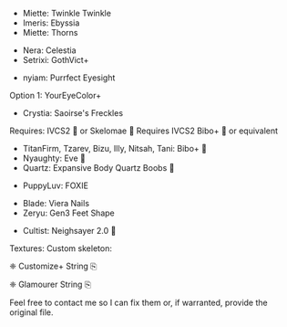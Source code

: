 



<TitleWithLeadingIcon
  imageURL="/icons/content/wcif/chinese-woman-hairstyle-svgrepo-com.svg"
  title="Hairstyles"
/>

- <A h="https://www.xivmodarchive.com/modid/34957">Miette: Twinkle Twinkle</A> <ManUpd lang={lang}/>
- <A h="https://www.xivmodarchive.com/modid/87668">Imeris: Ebyssia</A> <ManUpd lang={lang}/>
- <A h="https://www.xivmodarchive.com/modid/35779">Miette: Thorns</A> <ManUpd lang={lang}/>

<TitleWithLeadingIcon
  imageURL="/icons/content/wcif/moai-2-svgrepo-com.svg"
  title="Face Sculpt"
/>

- <A h="https://ko-fi.com/s/2275767abe">Nera: Celestia</A> <Compat lang={lang}/>
- <span class="cursor-not-allowed">Setrixi: GothVict+</span> <Incompat lang={lang}/>

<TitleWithLeadingIcon
  imageURL="/icons/content/wcif/game-icons--ice-iris.svg"
  title="Iris"
/>

- <A h="https://ko-fi.com/s/a85d72cb4d">nyiam: Purrfect Eyesight</A> <Compat lang={lang}/>

<StyledBlockquote blockquoteType={BlockquoteType.Info}>
Option 1: YourEyeColor+
</StyledBlockquote>

<TitleWithLeadingIcon
  imageURL="/icons/content/wcif/i-dermatology-svgrepo-com.svg"
  title="Face Freckles"
/>

- <A h="https://www.glamourdresser.com/mods/saoirses-freckles">Crystia: Saoirse's Freckles</A> <ManUpd lang={lang}/>

<TitleWithLeadingIcon
  imageURL="/icons/content/wcif/female-gesture-svgrepo-com.svg"
  title="Gen3 Body Stack"
/>

<StyledBlockquote blockquoteType={BlockquoteType.Info}>
Requires: <A h="https://docs.google.com/document/d/1yo-ynhqH-gMTN7SQv55x2yzOe_V2II9dSAJE8FnEghE">IVCS2 🔞</A> or <A h="https://www.xivmodarchive.com/modid/93122">Skelomae 🔞</A> <Prio lang={lang} pr="0"/>
</StyledBlockquote>

<StyledBlockquote blockquoteType={BlockquoteType.Info}>
Requires <A h="https://drive.google.com/drive/folders/1GUSWVLyTn5vdvfBhCFQzBrVmqK4wZmv3">IVCS2 Bibo+ 🔞</A> or equivalent <Prio lang={lang} pr="2"/>
</StyledBlockquote>

- <A h="https://www.xivmodarchive.com/modid/29029">TitanFirm, Tzarev, Bizu, Illy, Nitsah, Tani: Bibo+ 🔞</A> <Compat lang={lang}/> <Prio lang={lang} pr="0"/>
- <A h="https://www.xivmodarchive.com/modid/15799">Nyaughty: Eve 🔞</A> <Compat lang={lang}/> <Prio lang={lang} pr="1"/>
- <A h="https://www.xivmodarchive.com/modid/74619">Quartz: Expansive Body Quartz Boobs 🔞</A> <Compat lang={lang}/> <IVCSSke lang={lang}/> <Prio lang={lang} pr="3"/>

<TitleWithTwoLeadingIcons
  imageURL1="/icons/content/wcif/fox-tail-svgrepo-com.svg"
  imageURL2="/icons/content/wcif/cat-svgrepo-com.svg"
  title1="Tail"
  title2="Ears"
/>

- <A h="https://www.xivmodarchive.com/modid/79227">PuppyLuv: FOXIE</A> <ManUpd lang={lang}/> <IVCSSke lang={lang}/>

<TitleWithLeadingIcon
  imageURL="/icons/content/wcif/fingers-finger-svgrepo-com.svg"
  title="Limbs"
/>

- <A h="https://www.xivmodarchive.com/modid/90154">Blade: Viera Nails</A> <ManUpd lang={lang}/>
- <A h="https://www.xivmodarchive.com/modid/54031">Zeryu: Gen3 Feet Shape</A> <ManUpd lang={lang}/> <IVCSSke lang={lang}/>

<TitleWithLeadingIcon
  imageURL="/icons/content/wcif/penis-svgrepo-com.svg"
  title="Genitalia"
/>

- <A h="https://trello.com/c/r94ckRoU">Cultist: Neighsayer 2.0 🔞</A> <Incompat lang={lang}/>

<StyledBlockquote blockquoteType={BlockquoteType.Info}>
Textures: <Prio lang={lang} pr="3"/>  
</StyledBlockquote>

<StyledBlockquote blockquoteType={BlockquoteType.Info}>
Custom skeleton: <Prio lang={lang} pr="0"/> 
</StyledBlockquote>

<TitleWithLeadingIcon
  imageURL="/icons/content/wcif/ri--text-snippet.svg"
  title="String Exports"
/>

❈ <a id="customize-string" role="button" class="cursor-pointer" title="Customize+ String">Customize+ String</a> ⎘

❈ <a id="glamourer-string" role="button" class="cursor-pointer" title="Glamourer String">Glamourer String</a> ⎘

<TitleWithLeadingIcon
  imageURL="/icons/content/wcif/uil--link-broken.svg"
  title="About broken links"
/>

Feel free to contact me so I can fix them or, if warranted, provide the original file.
